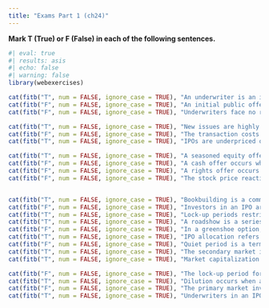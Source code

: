 ```yaml
---
title: "Exams Part 1 (ch24)"
---
```



**Mark T (True) or F (False) in each of the following sentences.**

::: {.webex-check .webex-box}

```r
#| eval: true
#| results: asis
#| echo: false
#| warning: false
library(webexercises)

cat(fitb("T", num = FALSE, ignore_case = TRUE), "An underwriter is an investment bank that manages the IPO process and helps the company sell its stock.", "\n\n")
cat(fitb("F", num = FALSE, ignore_case = TRUE), "An initial public offering (IPO) is not necessarily the first time a company sells its stock to the public.", "\n\n")
cat(fitb("F", num = FALSE, ignore_case = TRUE), "Underwriters face no risk during an IPO, so that a greenshoe provision is usually not necessary.", "\n\n")

cat(fitb("T", num = FALSE, ignore_case = TRUE), "New issues are highly cyclical.", "\n\n")
cat(fitb("F", num = FALSE, ignore_case = TRUE), "The transaction costs of an IPO are usually low.", "\n\n")
cat(fitb("T", num = FALSE, ignore_case = TRUE), "IPOs are underpriced on average.", "\n\n")

cat(fitb("T", num = FALSE, ignore_case = TRUE), "A seasoned equity offering (SEO) is the sale of stock by a company that is already publicly traded.", "\n\n")
cat(fitb("F", num = FALSE, ignore_case = TRUE), "A cash offer occurs when new shares are offered only to existing shareholders.", "\n\n")
cat(fitb("F", num = FALSE, ignore_case = TRUE), "A rights offer occurs when new shares are sold to investors at large.", "\n\n")
cat(fitb("F", num = FALSE, ignore_case = TRUE), "The stock price reaction to an SEO is positive on average.", "\n\n")


cat(fitb("T", num = FALSE, ignore_case = TRUE), "Bookbuilding is a common method used by underwriters to determine the IPO price.", "\n\n")
cat(fitb("F", num = FALSE, ignore_case = TRUE), "Investors in an IPO are guaranteed to receive shares at the offering price.", "\n\n")
cat(fitb("T", num = FALSE, ignore_case = TRUE), "Lock-up periods restrict company insiders from selling their shares immediately after an IPO.", "\n\n")
cat(fitb("T", num = FALSE, ignore_case = TRUE), "A roadshow is a series of presentations made by company executives to potential investors.", "\n\n")
cat(fitb("F", num = FALSE, ignore_case = TRUE), "In a greenshoe option, underwriters buy shares back from the market to stabilize the stock price.", "\n\n")
cat(fitb("T", num = FALSE, ignore_case = TRUE), "IPO allocation refers to the process of distributing shares to various investors.", "\n\n")
cat(fitb("F", num = FALSE, ignore_case = TRUE), "Quiet period is a term used to describe the period after an IPO when company executives cannot communicate with the public.", "\n\n")
cat(fitb("T", num = FALSE, ignore_case = TRUE), "The secondary market involves the trading of existing shares among investors.", "\n\n")
cat(fitb("T", num = FALSE, ignore_case = TRUE), "Market capitalization is a measure of a company's value, calculated by multiplying its stock price by the number of outstanding shares.", "\n\n")

cat(fitb("F", num = FALSE, ignore_case = TRUE), "The lock-up period for insiders typically lasts for a short duration, usually a week.", "\n\n")
cat(fitb("T", num = FALSE, ignore_case = TRUE), "Dilution occurs when a company issues additional shares, reducing the ownership percentage of existing shareholders.", "\n\n")
cat(fitb("F", num = FALSE, ignore_case = TRUE), "The primary market involves the buying and selling of existing shares among investors.", "\n\n")
cat(fitb("T", num = FALSE, ignore_case = TRUE), "Underwriters in an IPO often form a syndicate to share the responsibility of selling the new issue.", "\n\n")

```

:::

